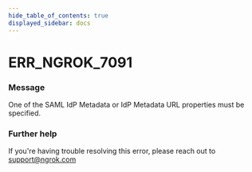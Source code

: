 ```yaml
---
hide_table_of_contents: true
displayed_sidebar: docs
---
```



# ERR_NGROK_7091

### Message

One of the SAML IdP Metadata or IdP Metadata URL properties must be specified.

<ErrorDetails error="err_ngrok_7091" />

### Further help

If you're having trouble resolving this error, please reach out to [support@ngrok.com](mailto:support@ngrok.com?subject=Help%20with%20ERR_NGROK_7091)

